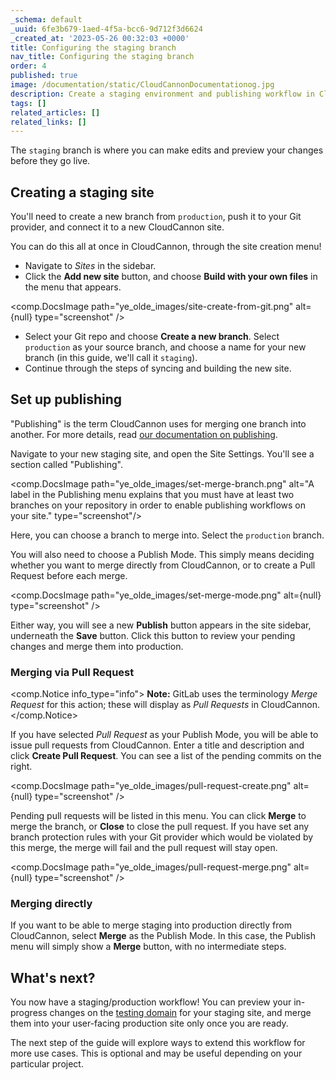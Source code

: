 ```yaml
---
_schema: default
_uuid: 6fe3b679-1aed-4f5a-bcc6-9d712f3d6624
_created_at: '2023-05-26 00:32:03 +0000'
title: Configuring the staging branch
nav_title: Configuring the staging branch
order: 4
published: true
image: /documentation/static/CloudCannonDocumentationog.jpg
description: Create a staging environment and publishing workflow in CloudCannon.
tags: []
related_articles: []
related_links: []
---
```

The `staging` branch is where you can make edits and preview your changes before they go live.

## Creating a staging site

You'll need to create a new branch from `production`, push it to your Git provider, and connect it to a new CloudCannon site.

You can do this all at once in CloudCannon, through the site creation menu!

* Navigate to *Sites* in the sidebar.
* Click the **Add new site** button, and choose **Build with your own files** in the menu that appears.

<comp.DocsImage path="ye_olde_images/site-create-from-git.png" alt={null} type="screenshot" />

* Select your Git repo and choose **Create a new branch**. Select `production` as your source branch, and choose a name for your new branch (in this guide, we'll call it `staging`).
* Continue through the steps of syncing and building the new site.

## Set up publishing

"Publishing" is the term CloudCannon uses for merging one branch into another. For more details, read [our documentation on publishing](/documentation/articles/setting-up-a-publish-branch-with-merging-or-pull-requests/).

Navigate to your new staging site, and open the Site Settings. You'll see a section called "Publishing".

<comp.DocsImage path="ye_olde_images/set-merge-branch.png" alt="A label in the Publishing menu explains that you must have at least two branches on your repository in order to enable publishing workflows on your site." type="screenshot"/>

Here, you can choose a branch to merge into. Select the `production` branch.

You will also need to choose a Publish Mode. This simply means deciding whether you want to merge directly from CloudCannon, or to create a Pull Request before each merge.

<comp.DocsImage path="ye_olde_images/set-merge-mode.png" alt={null} type="screenshot" />

Either way, you will see a new **Publish** button appears in the site sidebar, underneath the **Save** button. Click this button to review your pending changes and merge them into production.

### Merging via Pull Request

<comp.Notice info_type="info">
  **Note:** GitLab uses the terminology *Merge Request* for this action; these will display as *Pull Requests* in CloudCannon.
</comp.Notice>

If you have selected *Pull Request* as your Publish Mode, you will be able to issue pull requests from CloudCannon. Enter a title and description and click **Create Pull Request**. You can see a list of the pending commits on the right.

<comp.DocsImage path="ye_olde_images/pull-request-create.png" alt={null} type="screenshot" />

Pending pull requests will be listed in this menu. You can click **Merge** to merge the branch, or **Close** to close the pull request. If you have set any branch protection rules with your Git provider which would be violated by this merge, the merge will fail and the pull request will stay open.

<comp.DocsImage path="ye_olde_images/pull-request-merge.png" alt={null} type="screenshot" />

### Merging directly

If you want to be able to merge staging into production directly from CloudCannon, select **Merge** as the Publish Mode. In this case, the Publish menu will simply show a **Merge** button, with no intermediate steps.

## What's next?

You now have a staging/production workflow! You can preview your in-progress changes on the [testing domain](/documentation/articles/viewing-your-site-on-a-testing-domain/) for your staging site, and merge them into your user-facing production site only once you are ready.

The next step of the guide will explore ways to extend this workflow for more use cases. This is optional and may be useful depending on your particular project.